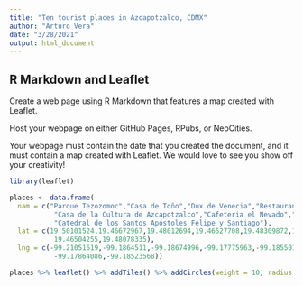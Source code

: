 ```yaml
---
title: "Ten tourist places in Azcapotzalco, CDMX"
author: "Arturo Vera"
date: "3/28/2021"
output: html_document
---
```


## R Markdown and Leaflet

Create a web page using R Markdown that features a map created with Leaflet. 

Host your webpage on either GitHub Pages, RPubs, or NeoCities.

Your webpage must contain the date that you created the document, and it must contain a map created with Leaflet. We would love to see you show off your creativity!

```r

library(leaflet)

places <- data.frame(
  nam = c("Parque Tezozomoc","Casa de Toño","Dux de Venecia","Restaurante Nicos","Mercado de Azcapotzalco",
           "Casa de la Cultura de Azcapotzalco","Cafeteria el Nevado","Alameda Norte","Parque de la China",
           "Catedral de los Santos Apóstoles Felipe y Santiago"),
  lat = c(19.50101524,19.46672967,19.48012694,19.46527708,19.48309872,19.48083034,19.48021267,19.50009348,
           19.46504255,19.48078335),
  lng = c(-99.21051619,-99.1864511,-99.18674996,-99.17775963,-99.18550199,-99.18631552,-99.18651999,-99.17851397,
           -99.17864086,-99.18523568))

places %>% leaflet() %>% addTiles() %>% addCircles(weight = 10, radius = 10, popup = places$nam)
```
